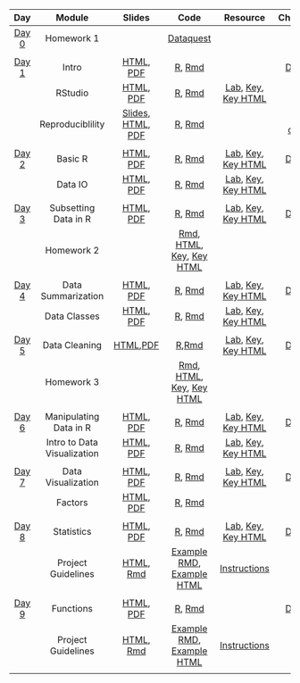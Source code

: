 |                   **Day**                    |         **Module**          |                                                                                                          **Slides**                                                                                                          |                                                                **Code**                                                                |                                                                                                       **Resource**                                                                                                       |                                                         **Cheatsheets/Guides**                                                          |
| :------------------------------------------: | :-------------------------: | :--------------------------------------------------------------------------------------------------------------------------------------------------------------------------------------------------------------------------: | :------------------------------------------------------------------------------------------------------------------------------------: | :----------------------------------------------------------------------------------------------------------------------------------------------------------------------------------------------------------------------: | :-------------------------------------------------------------------------------------------------------------------------------------: |
| [Day 0](./Syllabus/module_details/day0.html) |         Homework 1          |                                                                                                                                                                                                                              |                  [Dataquest](https://app.dataquest.io/login?target-url=%2Fm%2F499%2Fintroduction-to-programming-in-r)                  |                                                                                                                                                                                                                          |                                                                                                                                         |
|                                              |                             |                                                                                                                                                                                                                              |                                                                                                                                        |                                                                                                                                                                                                                          |                                                                                                                                         |
| [Day 1](./Syllabus/module_details/day1.html) |            Intro            |                                                                                     [HTML](./Intro/Intro.html), [PDF](./Intro/Intro.pdf)                                                                                     |                                             [R](./Intro/Intro.R), [Rmd](./Intro/index.Rmd)                                             |                                                                                                                                                                                                                          |                           [Day 1 Cheatsheet](https://github.com/jhudsl/intro_to_R_class/blob/main/Day-1.pdf)                            |
|                                              |           RStudio           |                                                                                 [HTML](./RStudio/RStudio.html), [PDF](./RStudio/RStudio.pdf)                                                                                 |                                          [R](./RStudio/RStudio.R), [Rmd](./RStudio/index.Rmd)                                          |                                              [Lab](./RStudio/lab/RStudio_Lab.Rmd), [Key](./RStudio/lab/RStudio_Lab_Key.Rmd), [Key HTML](./RStudio/lab/RStudio_Lab_Key.html)                                              |                                                                                                                                         |
|                                              |      Reproduciblility       | [Slides](https://docs.google.com/presentation/d/1-cauITbscmnDEDt5IqrZOLlCjyhzEOZY5fqwVY7l8tQ/edit#slide=id.g10ab57f2c44_0_225), [HTML](./Reproducibility/Reproducibility.html), [PDF](./Reproducibility/Reproducibility.pdf) |                              [R](./Reproducibility/Reproducibility.R), [Rmd](./Reproducibility/index.Rmd)                              |                                                                                                                                                                                                                          | [Good scientific coding practices](https://github.com/jhudsl/intro_to_R_class/blob/main/resources/good-scientific-coding-practices.pdf) |
|                                              |                             |                                                                                                                                                                                                                              |                                                                                                                                        |                                                                                                                                                                                                                          |                                                                                                                                         |
| [Day 2](./Syllabus/module_details/day2.html) |           Basic R           |                                                                                 [HTML](./Basic_R/Basic_R.html), [PDF](./Basic_R/Basic_R.pdf)                                                                                 |                                          [R](./Basic_R/Basic_R.R), [Rmd](./Basic_R/index.Rmd)                                          |                                              [Lab](./Basic_R/lab/Basic_R_Lab.Rmd), [Key](./Basic_R/lab/Basic_R_Lab_Key.Rmd), [Key HTML](./Basic_R/lab/Basic_R_Lab_Key.html)                                              |                     [Day 2 Cheatsheet](https://github.com/jhudsl/intro_to_R_class/blob/main/cheatsheets/Day-2.pdf)                      |
|                                              |           Data IO           |                                                                                 [HTML](./Data_IO/Data_IO.html), [PDF](./Data_IO/Data_IO.pdf)                                                                                 |                                          [R](./Data_IO/Data_IO.R), [Rmd](./Data_IO/index.Rmd)                                          |                                              [Lab](./Data_IO/lab/Data_IO_Lab.Rmd), [Key](./Data_IO/lab/Data_IO_Lab_Key.Rmd), [Key HTML](./Data_IO/lab/Data_IO_Lab_Key.html)                                              |               [Debugging tips guide](https://github.com/jhudsl/intro_to_R_class/blob/main/resources/debugging_guide.pdf)                |
|                                              |                             |                                                                                                                                                                                                                              |                                                                                                                                        |                                                                                                                                                                                                                          |                                                                                                                                         |
| [Day 3](./Syllabus/module_details/day3.html) |    Subsetting Data in R     |                                                       [HTML](./Subsetting_Data_in_R/Subsetting_Data_in_R.html), [PDF](./Subsetting_Data_in_R/Subsetting_Data_in_R.pdf)                                                       |                      [R](./Subsetting_Data_in_R/Subsetting_Data_in_R.R), [Rmd](./Subsetting_Data_in_R/index.Rmd)                       |       [Lab](./Subsetting_Data_in_R/lab/Subsetting_Data_in_R_Lab.Rmd), [Key](./Subsetting_Data_in_R/lab/Subsetting_Data_in_R_Lab_Key.Rmd), [Key HTML](./Subsetting_Data_in_R/lab/Subsetting_Data_in_R_Lab_Key.html)       |                     [Day 3 Cheatsheet](https://github.com/jhudsl/intro_to_R_class/blob/main/cheatsheets/Day-3.pdf)                      |
|                                              |         Homework 2          |                                                                                                                                                                                                                              |       [Rmd](./HW/homework2.Rmd), [HTML](./HW/homework2.html), [Key](./HW/homework2_key.Rmd), [Key HTML](./HW/homework2_key.html)       |                                                                                                                                                                                                                          |                                                                                                                                         |
|                                              |                             |                                                                                                                                                                                                                              |                                                                                                                                        |                                                                                                                                                                                                                          |                                                                                                                                         |
| [Day 4](./Syllabus/module_details/day4.html) |     Data Summarization      |                                                           [HTML](./Data_Summarization/Data_Summarization.html), [PDF](./Data_Summarization/Data_Summarization.pdf)                                                           |                         [R](./Data_Summarization/Data_Summarization.R), [Rmd](./Data_Summarization/index.Rmd)                          |             [Lab](./Data_Summarization/lab/Data_Summarization_Lab.Rmd), [Key](./Data_Summarization/lab/Data_Summarization_Lab_Key.Rmd), [Key HTML](./Data_Summarization/lab/Data_Summarization_Lab_Key.html)             |                     [Day 4 Cheatsheet](https://github.com/jhudsl/intro_to_R_class/blob/main/cheatsheets/Day-4.pdf)                      |
|                                              |        Data Classes         |                                                                       [HTML](./Data_Classes/Data_Classes.html), [PDF](./Data_Classes/Data_Classes.pdf)                                                                       |                                  [R](./Data_Classes/Data_Classes.R), [Rmd](./Data_Classes/index.Rmd)                                   |                               [Lab](./Data_Classes/lab/Data_Classes_Lab.Rmd), [Key](./Data_Classes/lab/Data_Classes_Lab_Key.Rmd), [Key HTML](./Data_Classes/lab/Data_Classes_Lab_Key.html)                               |                                                                                                                                         |
|                                              |                             |                                                                                                                                                                                                                              |                                                                                                                                        |                                                                                                                                                                                                                          |                                                                                                                                         |
| [Day 5](./Syllabus/module_details/day5.html) |        Data Cleaning        |                                                                     [HTML](./Data_Cleaning/Data_Cleaning.html),[PDF](./Data_Cleaning/Data_Cleaning.pdf)                                                                      |                                 [R](./Data_Cleaning/Data_Cleaning.R),[Rmd](./Data_Cleaning/index.Rmd)                                  |                            [Lab](./Data_Cleaning/lab/Data_Cleaning_Lab.Rmd), [Key](./Data_Cleaning/lab/Data_Cleaning_Lab_Key.Rmd), [Key HTML](./Data_Cleaning/lab/Data_Cleaning_Lab_Key.html)                            |                     [Day 5 Cheatsheet](https://github.com/jhudsl/intro_to_R_class/blob/main/cheatsheets/Day-5.pdf)                      |
|                                              |         Homework 3          |                                                                                                                                                                                                                              |       [Rmd](./HW/homework3.Rmd), [HTML](./HW/homework3.html), [Key](./HW/homework3_key.Rmd), [Key HTML](./HW/homework3_key.html)       |                                                                                                                                                                                                                          |                                                                                                                                         |
|                                              |                             |                                                                                                                                                                                                                              |                                                                                                                                        |                                                                                                                                                                                                                          |                                                                                                                                         |
| [Day 6](./Syllabus/module_details/day6.html) |   Manipulating Data in R    |                                                   [HTML](./Manipulating_Data_in_R/Manipulating_Data_in_R.html), [PDF](./Manipulating_Data_in_R/Manipulating_Data_in_R.pdf)                                                   |                   [R](./Manipulating_Data_in_R/Manipulating_Data_in_R.R), [Rmd](./Manipulating_Data_in_R/index.Rmd)                    | [Lab](./Manipulating_Data_in_R/lab/Manipulating_Data_in_R_Lab.Rmd), [Key](./Manipulating_Data_in_R/lab/Manipulating_Data_in_R_Lab_Key.Rmd), [Key HTML](./Manipulating_Data_in_R/lab/Manipulating_Data_in_R_Lab_Key.html) |                     [Day 6 Cheatsheet](https://github.com/jhudsl/intro_to_R_class/blob/main/cheatsheets/Day-6.pdf)                      |
|                                              | Intro to Data Visualization |                                         [HTML](./Esquisse_Data_Visualization/Esquisse_Data_Visualization.html), [PDF](./Esquisse_Data_Visualization/Esquisse_Data_Visualization.pdf)                                         | [R](./Esquisse_Data_Visualization/Esquisse_Data_Visualization.R), [Rmd](./Esquisse_Data_Visualization/Esquisse_Data_Visualization.Rmd) |  [Lab](./Esquisse_Data_Visualization/lab/Esquisse_Data_Visualization_Lab.Rmd), [Key](./Esquisse_Data_Visualization/lab/Esquisse_Data_Visualization_Lab_Key.Rmd), [Key HTML](./Esquisse_Data_Visualization/lab/Esquisse_Data_Visualization_Lab_Key.html) |                                                                                                                                                                                                                          |                          
|                                              |                             |                                                                                                                                                                                                                              |                                                                                                                                        |                                                                                                                                                                                                                          |                                                                                                                                         |
| [Day 7](./Syllabus/module_details/day7.html) |     Data Visualization      |                                                           [HTML](./Data_Visualization/Data_Visualization.html), [PDF](./Data_Visualization/Data_Visualization.pdf)                                                           |                         [R](./Data_Visualization/Data_Visualization.R), [Rmd](./Data_Visualization/index.Rmd)                          |             [Lab](./Data_Visualization/lab/Data_Visualization_Lab.Rmd), [Key](./Data_Visualization/lab/Data_Visualization_Lab_Key.Rmd), [Key HTML](./Data_Visualization/lab/Data_Visualization_Lab_Key.html)             |                           [Day 7 Cheatsheet](https://github.com/jhudsl/intro_to_R_class/blob/main/Day-7.pdf)                            |
|                                              |           Factors           |                                                                                 [HTML](./Factors/Factors.html), [PDF](./Factors/Factors.pdf)                                                                                 |                                         [R](./Factors/Factors.R), [Rmd](./Factors/Factors.Rmd)                                         |                                                                                                                                                                                                                          |                                                                                                                                         |
|                                              |                             |                                                                                                                                                                                                                              |                                                                                                                                        |                                                                                                                                                                                                                          |                                                                                                                                         |
| [Day 8](./Syllabus/module_details/day8.html) |         Statistics          |                                                                           [HTML](./Statistics/Statistics.html), [PDF](./Statistics/Statistics.pdf)                                                                           |                                     [R](./Statistics/Statistics.R), [Rmd](./Statistics/index.Rmd)                                      |                                     [Lab](./Statistics/lab/Statistics_Lab.Rmd), [Key](./Statistics/lab/Statistics_Lab_Key.Rmd), [Key HTML](./Statistics/lab/Statistics_Lab_Key.html)                                     |                           [Day 8 Cheatsheet](https://github.com/jhudsl/intro_to_R_class/blob/main/Day-8.pdf)                            |
|                                              |     Project Guidelines      |                                                           [HTML](./Project_Guidelines/Project_Guidelines.html), [Rmd](./Project_Guidelines/Project_Guidelines.Rmd)                                                           |         [Example RMD](./ProjectExample/Final_Project_Example.Rmd), [Example HTML](./ProjectExample/Final_Project_Example.html)         |                                                                               [Instructions](./Project_Guidelines/Project_Guidelines.html)                                                                               |                                                                                                                                         |
|                                              |                             |                                                                                                                                                                                                                              |                                                                                                                                        |                                                                                                                                                                                                                          |                                                                                                                                         |
| [Day 9](./Syllabus/module_details/day9.html) |          Functions          |                                                                             [HTML](./Functions/Functions.html), [PDF](./Functions/Functions.pdf)                                                                             |                                       [R](./Functions/Functions.R), [Rmd](./Functions/index.Rmd)                                       |                                                                                                                                                                                                                          |                           [Day 9 Cheatsheet](https://github.com/jhudsl/intro_to_R_class/blob/main/Day-9.pdf)                            |
|                                              |     Project Guidelines      |                                                           [HTML](./Project_Guidelines/Project_Guidelines.html), [Rmd](./Project_Guidelines/Project_Guidelines.Rmd)                                                           |         [Example RMD](./ProjectExample/Final_Project_Example.Rmd), [Example HTML](./ProjectExample/Final_Project_Example.html)         |                                                                               [Instructions](./Project_Guidelines/Project_Guidelines.html)                                                                               |                                                                                                                                         |
|                                              |                             |                                                                                                                                                                                                                              |                                                                                                                                        |                                                                                                                                                                                                                          |                                                                                                                                         |
